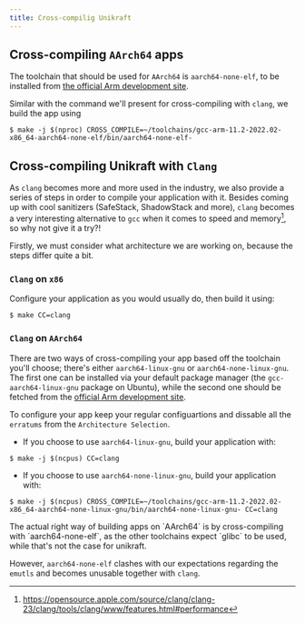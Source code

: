 ```yaml
---
title: Cross-compilig Unikraft
---
```


## Cross-compiling `AArch64` apps

The toolchain that should be used for `AArch64` is `aarch64-none-elf`, to be installed from [the official Arm development site](https://developer.arm.com/-/media/Files/downloads/gnu/11.2-2022.02/binrel/gcc-arm-11.2-2022.02-x86_64-aarch64-none-elf.tar.xz?rev=981d8f7e91864070a466d852589598e2&hash=8D5397D4E41C99A96989ED813E8E95F0).

Similar with the command we'll present for cross-compiling with `clang`, we build the app using

```console
$ make -j $(nproc) CROSS_COMPILE=~/toolchains/gcc-arm-11.2-2022.02-x86_64-aarch64-none-elf/bin/aarch64-none-elf-
```

## Cross-compiling Unikraft with `Clang`

As `clang` becomes more and more used in the industry, we also provide a series of steps in order to compile your application with it.
Besides coming up with cool sanitizers (SafeStack, ShadowStack and more), `clang` becomes a very interesting alternative to `gcc` when it comes to speed and memory[^1], so why not give it a try?!

Firstly, we must consider what architecture we are working on, because the steps differ quite a bit.

### `Clang` on `x86`

Configure your application as you would usually do, then build it using:

```console
$ make CC=clang
```

### `Clang` on `AArch64`

There are two ways of cross-compiling your app based off the toolchain you'll choose;
there's either `aarch64-linux-gnu` or `aarch64-none-linux-gnu`.
The first one can be installed via your default package manager (the `gcc-aarch64-linux-gnu` package on Ubuntu), while the second one should be fetched from the [official Arm development site](https://developer.arm.com/-/media/Files/downloads/gnu/11.2-2022.02/binrel/gcc-arm-11.2-2022.02-x86_64-aarch64-none-linux-gnu.tar.xz?rev=33c6e30e5ac64e6dba8f0431f2c35f1b&hash=AE0C3F32FC140B87A05846EBF9494722).

To configure your app keep your regular configuartions and dissable all the `erratums` from the `Architecture Selection`.

* If you choose to use `aarch64-linux-gnu`, build your application with:

```console
$ make -j $(ncpus) CC=clang
```

* If you choose to use `aarch64-none-linux-gnu`, build your application with:

```console
$ make -j $(ncpus) CROSS_COMPILE=~/toolchains/gcc-arm-11.2-2022.02-x86_64-aarch64-none-linux-gnu/bin/aarch64-none-linux-gnu- CC=clang
```

<Warning>
The actual right way of building apps on `AArch64` is by cross-compiling with `aarch64-none-elf`, as the other toolchains expect `glibc` to be used, while that's not the case for unikraft.

However, `aarch64-none-elf` clashes with our expectations regarding the `emutls` and becomes unusable together with `clang`.
</Warning>

[^1]: https://opensource.apple.com/source/clang/clang-23/clang/tools/clang/www/features.html#performance
